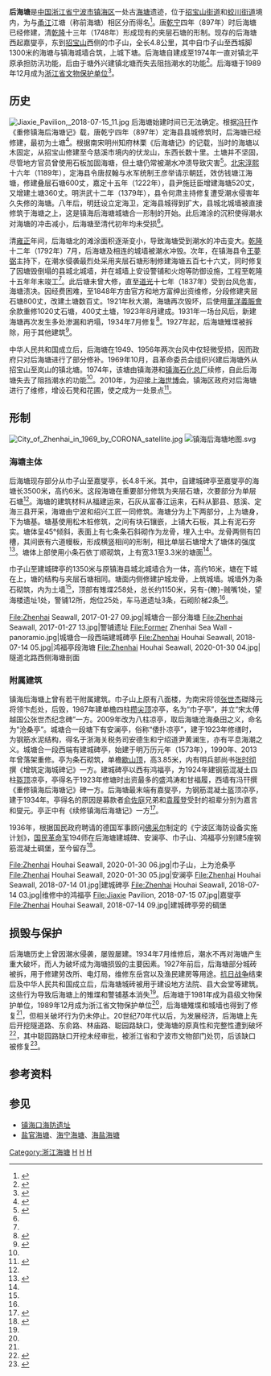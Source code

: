 {{NoteTA|G1=U}}
{{coord|29|57|41.77|N|121|43|01.45|E|display=title}}
{{文物保护单位
| 级别 = 省
| 省区市 = 浙江省
| 名称 = 后海塘
| 图片 = Zhenhai Seawall, 2017-01-27 11.jpg
| 编号 = 
| 分类 = 古建筑及历史纪念建筑物
| 时代 = [[明代|明]] - [[清代|清]]
| 所在 = [[宁波市|宁波市]][[镇海区_(宁波市)|镇海区]][[招宝山街道|招宝山街道]]
| 登录 = 1989年12月12日
}}
'''后海塘'''是[[中国|中国]][[浙江省|浙江省]][[宁波市|宁波市]][[镇海区_(宁波市)|镇海区]]一处古[[海塘|海塘]]遗迹，位于[[招宝山街道|招宝山街道]]和[[蛟川街道|蛟川街道]]境内，为与[[甬江|甬江]]江塘（称前海塘）相区分而得名<ref>{{cite web|url=http://daily.cnnb.com.cn/nbwb/html/2016-08/21/content_985695.htm|title=追踪镇海古城墙（下）|author=胡白水|author2=孟亚月|publisher=宁波晚报|date=2016-08-21|accessdate=2018-12-22|archive-date=2018-12-22|archive-url=https://web.archive.org/web/20181222221350/http://daily.cnnb.com.cn/nbwb/html/2016-08/21/content_985695.htm|dead-url=no}}</ref>。唐[[乾宁|乾宁]]四年（897年）时后海塘已经修建，清[[乾隆|乾隆]]十三年（1748年）形成现有的夹层石塘的形制。现存的后海塘西起嘉燮亭，东到[[招宝山|招宝山]]西侧的巾子山，全长4.8公里，其中自巾子山至西城脚1300米的海塘与镇海城墙合筑，上城下塘。后海塘自建成至1974年一直对镇北平原承担防汛功能，后由于塘外兴建镇北塘而失去阻挡潮水的功能<ref name="镇海县水利志">{{Cite book|title=镇海县水利志|publisher=杭州大学出版社|year=1994|isbn=9-787-81035-713-5|editor-last=陈玉闪|location=杭州|pages=77-78}}</ref>。后海塘于1989年12月成为[[浙江省文物保护单位|浙江省文物保护单位]]<ref name="nbwb-detail">{{cite web|url=http://www.nbwb.net/pd_wwbh/info.aspx?Id=876&type=2|title=镇海后海塘|publisher=镇海区文保所|date=2018-01-08|accessdate=2018-09-19|archive-url=https://web.archive.org/web/20140314205746/http://www.nbwb.net/pd_wwbh/info.aspx?Id=876&type=2|archive-date=2014-03-14|dead-url=no}}</ref>。

== 历史 ==
[[File:Jiaxie_Pavilion,_2018-07-15_11.jpg|thumb]]
后海塘始建时间已无法确定。根据[[冯幵|冯幵]]作《重修镇海后海塘记》载，唐乾宁四年（897年）定海县县城修筑时，后海塘已经修建，最初为土塘<ref name="陈君静,刘丹">{{Cite journal|title=镇海后海塘的修筑及其影响|author=陈君静|author2=刘丹|url=|journal=宁波大学学报（人文科学版）|issue=|doi=|others=|year=2010|volume=|page=71-74|pmid=}}</ref>。根据南宋明州知府林栗《后海塘记》的记载，当时的海塘以木固定，从招宝山修建至今慈溪市境内的伏龙山，东西长数十里。土塘并不坚固，尽管地方官员曾使用石板加固海塘，但土塘仍常被潮水冲溃导致灾害<ref name="虞永杰">{{Cite web|url=http://www.nbswh.com/index.php?m=content&c=index&a=show&catid=31&id=266|title=探析镇海后海塘|accessdate=2018-10-05|author=虞永杰|date=2016-10-10|publisher=宁波水文化网|archive-date=2018-10-08|archive-url=https://web.archive.org/web/20181008083756/http://www.nbswh.com/index.php?m=content&c=index&a=show&catid=31&id=266|dead-url=no}}</ref>。[[北宋|北宋]][[淳熙|淳熙]]十六年（1189年），定海县令唐叔翰与水军统制王彦举请示朝廷，效仿钱塘江海塘，修建叠层石塘600丈，嘉定十五年（1222年），县尹施廷臣增建海塘520丈，又增建土塘360丈。明洪武十二年（1379年），县令何肃主持修复遭受潮水侵害年久失修的海塘。八年后，明廷设立定海卫，定海县城得到扩大，县城北城墙被直接修筑于海塘之上，这是镇海后海塘城塘合一形制的开始。此后滩涂的沉积使得潮水对海塘的冲击减小，后海塘至清代初年均未受损<ref name="陈君静,刘丹" />。

清[[雍正|雍正]]年间，后海塘北的滩涂面积逐渐变小，导致海塘受到潮水的冲击变大。[[乾隆|乾隆]]十二年（1792年）7月，后海塘及相连的城墙被潮水冲毁。次年，在镇海县令[[王夢弼|王夢弼]]主持下，在潮水侵袭最烈处采用夹层石塘形制修建海塘五百七十六丈，同时修复了因塘毁倒塌的县城北城墙，并在城墙上安设警铺和火炮等防御设施，工程至乾隆十五年年末竣工<ref name="陈君静,刘丹" />。此后塘未曾大修，直至[[道光|道光]]十七年（1837年）受到台风危害，海塘溃决。因经费困难，至1848年方由官方和地方富绅出资维修，分段修建夹层石塘800丈，改建土塘数百丈。1921年秋大潮，海塘再次毁坏，后使用[[華洋義賑會|華洋義賑會]]余款重修1020丈石塘，400丈土塘，1923年8月建成。1931年一场台风后，新建海塘再次发生多处渗漏和坍塌，1934年7月修复<ref name="zhxz-edu">{{cite book|title=镇海县志|last=|first=|publisher=中国大百科全书出版社|year=1994|isbn=7-5000-0425-7|location=|pages=|chapter=第十五编 水利电力}}</ref>。1927年起，后海塘雉堞被拆除，用于其他建筑<ref name="王舜祁">{{cite book|title=宁波文物古迹保护纪实|author=洪余庆|first=|publisher=宁波出版社|accessdate=2018-10-07|year=2000|isbn=9-787-80602-418-8|location=|pages=|chapter=后海塘雉堞修复始末|chapterurl=http://www.nbzx.gov.cn/art/2015/9/18/art_4055_690813.html|archive-date=2019-06-09|archive-url=https://web.archive.org/web/20190609042341/http://www.nbzx.gov.cn/art/2015/9/18/art_4055_690813.html|dead-url=no}}</ref>。 

中华人民共和国成立后，后海塘在1949、1956年两次台风中仅轻微受损，因而政府只对后海塘进行了部分修补。1969年10月，县革命委员会组织兴建后海塘外从招宝山至岚山的镇北塘。1974年，该塘由镇海港和[[镇海炼化|镇海石化总厂]]续修，自此后海塘失去了阻挡潮水的功能<ref name="镇海县水利志" />。2010年，为迎接[[中國2010年上海世界博覽會|上海世博会]]，镇海区政府对后海塘进行了维修，增设石凳和花圃，使之成为一处景点<ref>{{Cite web|url=http://zh.cnnb.com.cn/zhnews4073/mskd/mskd_news/201505/20150515075149-3.asp|title=记忆中最美的风景——老镇海人看后海塘|accessdate=2018-10-07|author=刘万伟|date=2015-05-15|publisher=镇海新闻网|archive-date=2018-10-08|archive-url=https://web.archive.org/web/20181008083756/http://zh.cnnb.com.cn/zhnews4073/mskd/mskd_news/201505/20150515075149-3.asp|dead-url=yes}}</ref>。

== 形制 ==
[[File:City_of_Zhenhai_in_1969_by_CORONA_satellite.jpg|thumb]]
[[File:镇海后海塘地图.svg|thumb]]

=== 海塘主体 ===
后海塘现存部分从巾子山至嘉燮亭，长4.8千米。其中，自建城碑亭至嘉燮亭的海塘长3500米，高约6米。这段海塘在重要部分修筑为夹层石塘，次要部分为单层石塘<ref name="虞永杰" />。海塘的建筑材料从福建运来，石灰从富春江运来，石料从鄞县、慈溪、定海三县开采，海塘由宁波和绍兴工匠一同修筑。海塘分为上下两部分，上为塘身，下为塘基。塘基使用松木桩修筑，之间有块石镶嵌，上铺大石板，其上有泥石夯实。塘体呈45°倾斜，表面上有七条条石斜砌作为龙骨，埋入土中。龙骨两侧有凹槽，其间嵌有六道幔板，形成横竖相间的形制，相比单层石塘增大了塘体的强度<ref name="严水孚">{{Cite journal|title=清乾隆十五年重修后海塘工程考证|author=严水孚|url=|journal=浙江水利科技|issue=1|doi=|others=|year=2004|volume=|page=61-62|pmid=}}</ref>。塘体上部使用小条石依丁顺砌筑，上有宽3.1至3.3米的塘面<ref name="虞永杰" />。

巾子山至建城碑亭的1350米与原镇海县城北城墙合为一体，高约16米，塘在下城在上，塘的结构与夹层石塘相同。塘面内侧修建护城龙骨，上筑城墙。城墙外为条石砌筑，内为土墙<ref name="严水孚" />，顶部有雉堞258处，总长约1150米，另有-{瞭}-贼嘴1处，望海楼遗址1处，警铺12所，炮位25处，车马道遗址3条，石砌阶梯2条<ref name="虞永杰" />。

<gallery widths="180">
File:Zhenhai Seawall, 2017-01-27 09.jpg|城塘合一部分海塘
File:Zhenhai Seawall, 2017-01-27 13.jpg|警铺遗址
File:Former Zhenhai Sea Wall - panoramio.jpg|城塘合一段西端建城碑亭
File:Zhenhai Houhai Seawall, 2018-07-14 05.jpg|鸿福亭段海塘
File:Zhenhai Houhai Seawall, 2020-01-30 04.jpg|隧道北路西侧海塘剖面
</gallery>

=== 附属建筑 ===
{{Seealso|镇海抗日碉堡群}}
镇海后海塘上曾有若干附属建筑。巾子山上原有八面楼，为南宋将领[[张世杰|张世杰]]磔降元将领卞彪处，后毁，1987年建单檐四柱[[攒尖顶|攒尖顶]]凉亭，名为“巾子亭”，并立“宋太傅越国公张世杰纪念碑”一方。2009年改为八柱凉亭，取后海塘沧海桑田之义，命名为“沧桑亭”。城塘合一段塘下有安澜亭，俗称“倭扑凉亭”，建于1923年修缮时，为钢筋水泥结构，得名于浙海关税务司安德生和宁绍道尹黄澜生，亦有平息海潮之义。城塘合一段西端有建城碑亭，始建于明万历元年（1573年），1990年、2013年曾落架重修。亭为条石砌筑，单檐[[歇山顶|歇山顶]]，高3.85米，内有明兵部尚书[[张时彻|张时彻]]撰《增筑定海城碑记》一方。建城碑亭以西有鸿福亭，为1924年建钢筋混凝土四柱[[盔顶|盔顶]]凉亭，亭得名于1923年修塘时出资最多的盛鸿涛和甘福履，西墙有冯幵撰《重修镇海后海塘记》碑一方。后海塘最末端有嘉燮亭，为钢筋混凝土盔顶凉亭，建于1934年。亭得名的原因是募款者[[俞佐庭|俞佐庭]]兄弟和[[袁履登|袁履登]]受封的祖辈分别为嘉言和燮元。亭正中有《续修镇海后海塘记》一方<ref>{{Cite web|url=http://daily.cnnb.com.cn/nbwb/html/2014-08/10/content_782963.htm?div=-1|title=后海塘上五座亭|accessdate=2018-10-08|author=方名列|date=2014-08-10|publisher=[[宁波晚报|宁波晚报]]|archive-date=2018-10-08|archive-url=https://web.archive.org/web/20181008084559/http://daily.cnnb.com.cn/nbwb/html/2014-08/10/content_782963.htm?div=-1|dead-url=no}}</ref>。

1936年，根据国民政府聘请的德国军事顾问[[格奧爾格·魏澤爾|佛采尔]]制定的《宁波区海防设备实施计划》，[[国民革命军|国民革命军]]194师在后海塘建城碑、安澜亭、巾子山、鸿福亭分别建5座钢筋混凝土碉堡，至今留存<ref name="nbwb">{{Cite web|url=http://www.nbwb.net/pd_wwbh/info.aspx?Id=3838&type=2|title=抗日碉堡群|accessdate=2018-02-21|author=镇海文保所|date=2006-10-08|publisher=宁波文化遗产保护网|archive-url=https://web.archive.org/web/20171107015245/http://www.nbwb.net/pd_wwbh/info.aspx?Id=3838&type=2|archive-date=2017-11-07|dead-url=no}}</ref>。

<gallery widths="180">
File:Zhenhai Houhai Seawall, 2020-01-30 06.jpg|巾子山，上为沧桑亭
File:Zhenhai Houhai Seawall, 2020-01-30 05.jpg|安澜亭
File:Zhenhai Houhai Seawall, 2018-07-14 01.jpg|建城碑亭
File:Zhenhai Houhai Seawall, 2018-07-14 03.jpg|维修中的鸿福亭
File:Jiaxie Pavilion, 2018-07-15 07.jpg|嘉燮亭
File:Zhenhai Houhai Seawall, 2018-07-14 09.jpg|建城碑亭旁的碉堡
</gallery>

== 损毁与保护 ==
后海塘历史上曾因潮水侵袭，屡毁屡建。1934年7月维修后，潮水不再对海塘产生重大破坏，而人为破坏成为海塘损毁的主要因素。1927年前后，后海塘部分城砖被拆，用于修建劳改所、电灯局，维修东岳宫以及渔民建房等用途。[[抗日战争|抗日战争]]结束后及中华人民共和国成立后，后海塘城砖被用于建设地方法院、县大会堂等建筑。这些行为导致后海塘上的雉堞和警铺基本消失<ref name="王舜祁" />。后海塘于1981年成为县级文物保护单位，1989年12月成为浙江省文物保护单位<ref name="nbwb-detail" />，后海塘雉堞和城墙也得到了修复<ref name="王舜祁" />，但相关破坏行为仍未停止。20世纪70年代以后，为发展经济，后海塘上先后开挖隧道路、东俞路、林庙路、聪园路缺口，使海塘的原真性和完整性遭到破坏<ref name="ZWWF-2008-170">{{Cite web|url=http://www.zjww.gov.cn/approve/2008-07-22/3230472.shtml|title=浙文物发[2008]170号 关于在镇海后海塘聪园路段开口架桥的复函|accessdate=2018-10-08|author=浙江省文物局综合处|date=2008-07-22|work=|publisher=浙江省文物局|archive-url=https://web.archive.org/web/20081121104338/http://www.zjww.gov.cn/approve/2008-07-22/3230472.shtml|archive-date=2008-11-21|dead-url=yes}}</ref>，其中聪园路缺口开挖未经审批，被浙江省和宁波市文物部门处罚，后该缺口被修复<ref>{{Cite web|url=http://www.nbwb.net/info.aspx?Id=22671|title=浙文物发〔2012〕374号 关于省级文物保护单位镇海后海塘（聪园路段）修复工程方案设计的意见|accessdate=2018-10-08|author=浙江省文物局综合处|date=2012-10-23|publisher=宁波市文物保护管理所|archive-url=https://web.archive.org/web/20160609233624/http://www.nbwb.net/info.aspx?Id=22671|archive-date=2016-06-09|dead-url=no}}</ref>。

== 参考资料 ==
{{reflist|2}}

== 参见 ==
{{commonscat|Zhenhai Seawall}}
{{wikisourceshas|鎮海後海石塘記|重修鎮海後海塘記|續修鎮海後海塘記}}

* [[镇海口海防遗址|镇海口海防遗址]]
* [[盐官海塘|盐官海塘]]、[[海宁海塘|海宁海塘]]、[[海盐海塘|海盐海塘]]

{{浙江海塘}}
{{宁波市境内的浙江省文物保护单位}}
[[Category:浙江海塘|Category:浙江海塘]]
[[Category:浙江古代水利工程|H]]
[[Category:宁波古迹|H]]
[[Category:镇海区_(宁波市)|H]]